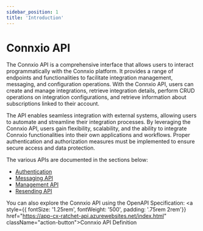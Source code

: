```yaml
---
sidebar_position: 1
title: 'Introduction'
---
```


# Connxio API


The Connxio API is a comprehensive interface that allows users to interact programmatically with the Connxio platform.
It provides a range of endpoints and functionalities to facilitate integration management, messaging, and configuration operations.
With the Connxio API, users can create and manage integrations, retrieve integration details, perform CRUD operations on integration configurations, 
and retrieve information about subscriptions linked to their account.


The API enables seamless integration with external systems, allowing users to automate and streamline their integration processes.
By leveraging the Connxio API, users gain flexibility, scalability, and the ability to integrate Connxio functionalities into their own applications and workflows.
Proper authentication and authorization measures must be implemented to ensure secure access and data protection.

The various APIs are documented in the sections below:
- [Authentication](/api/authentication)
- [Messaging API](/api/messaging-api/introduction)
- [Management API](/api/management-api/introduction)
- [Resending API](/api/resending-api)


You can also explore the Connxio API using the OpenAPI Specification:
<a style={{ fontSize: '1.25rem', fontWeight: '500', padding: '.75rem 2rem'}} href="https://app-cx-ratchet-api.azurewebsites.net/index.html" className="action-button">Connxio API Definition</a>

<br />
<br />

